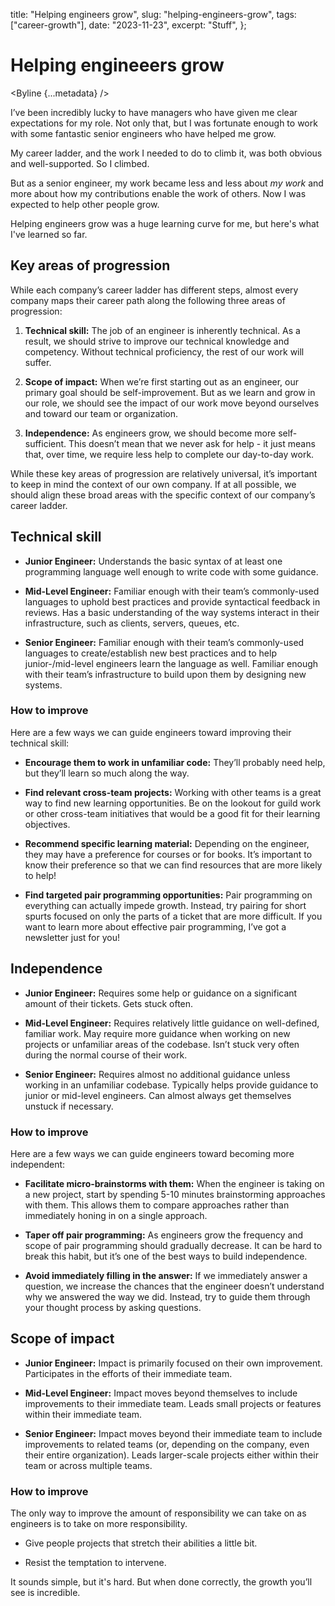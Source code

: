 
  title: "Helping engineers grow",
  slug: "helping-engineers-grow",
  tags: ["career-growth"],
  date: "2023-11-23",
  excerpt: "Stuff",
};

# Helping engineeers grow

<Byline {...metadata} />

I’ve been incredibly lucky to have managers who have given me clear expectations for my role. Not only that, but I was fortunate enough to work with some fantastic senior engineers who have helped me grow.

My career ladder, and the work I needed to do to climb it, was both obvious and well-supported. So I climbed.

But as a senior engineer, my work became less and less about _my work_ and more about how my contributions enable the work of others. Now I was expected to help other people grow.

Helping engineers grow was a huge learning curve for me, but here's what I've learned so far.

## Key areas of progression

While each company’s career ladder has different steps, almost every company maps their career path along the following three areas of progression:

1. **Technical skill:** The job of an engineer is inherently technical. As a result, we should strive to improve our technical knowledge and competency. Without technical proficiency, the rest of our work will suffer.

2. **Scope of impact:** When we’re first starting out as an engineer, our primary goal should be self-improvement. But as we learn and grow in our role, we should see the impact of our work move beyond ourselves and toward our team or organization.

3. **Independence:** As engineers grow, we should become more self-sufficient. This doesn’t mean that we never ask for help - it just means that, over time, we require less help to complete our day-to-day work.

While these key areas of progression are relatively universal, it’s important to keep in mind the context of our own company. If at all possible, we should align these broad areas with the specific context of our company’s career ladder.

## Technical skill

- **Junior Engineer:** Understands the basic syntax of at least one programming language well enough to write code with some guidance.

- **Mid-Level Engineer:** Familiar enough with their team’s commonly-used languages to uphold best practices and provide syntactical feedback in reviews. Has a basic understanding of the way systems interact in their infrastructure, such as clients, servers, queues, etc.

- **Senior Engineer:** Familiar enough with their team’s commonly-used languages to create/establish new best practices and to help junior-/mid-level engineers learn the language as well. Familiar enough with their team’s infrastructure to build upon them by designing new systems.

### How to improve

Here are a few ways we can guide engineers toward improving their technical skill:

- **Encourage them to work in unfamiliar code:** They’ll probably need help, but they’ll learn so much along the way.

- **Find relevant cross-team projects:** Working with other teams is a great way to find new learning opportunities. Be on the lookout for guild work or other cross-team initiatives that would be a good fit for their learning objectives.

- **Recommend specific learning material:** Depending on the engineer, they may have a preference for courses or for books. It’s important to know their preference so that we can find resources that are more likely to help!

- **Find targeted pair programming opportunities:** Pair programming on everything can actually impede growth. Instead, try pairing for short spurts focused on only the parts of a ticket that are more difficult. If you want to learn more about effective pair programming, I’ve got a newsletter just for you!

## Independence

- **Junior Engineer:** Requires some help or guidance on a significant amount of their tickets. Gets stuck often.

- **Mid-Level Engineer:** Requires relatively little guidance on well-defined, familiar work. May require more guidance when working on new projects or unfamiliar areas of the codebase. Isn’t stuck very often during the normal course of their work.

- **Senior Engineer:** Requires almost no additional guidance unless working in an unfamiliar codebase. Typically helps provide guidance to junior or mid-level engineers. Can almost always get themselves unstuck if necessary.

### How to improve

Here are a few ways we can guide engineers toward becoming more independent:

- **Facilitate micro-brainstorms with them:** When the engineer is taking on a new project, start by spending 5-10 minutes brainstorming approaches with them. This allows them to compare approaches rather than immediately honing in on a single approach.

- **Taper off pair programming:** As engineers grow the frequency and scope of pair programming should gradually decrease. It can be hard to break this habit, but it’s one of the best ways to build independence.

- **Avoid immediately filling in the answer:** If we immediately answer a question, we increase the chances that the engineer doesn’t understand why we answered the way we did. Instead, try to guide them through your thought process by asking questions.

## Scope of impact

- **Junior Engineer:** Impact is primarily focused on their own improvement. Participates in the efforts of their immediate team.

- **Mid-Level Engineer:** Impact moves beyond themselves to include improvements to their immediate team. Leads small projects or features within their immediate team.

- **Senior Engineer:** Impact moves beyond their immediate team to include improvements to related teams (or, depending on the company, even their entire organization). Leads larger-scale projects either within their team or across multiple teams.

### How to improve

The only way to improve the amount of responsibility we can take on as engineers is to take on more responsibility.

- Give people projects that stretch their abilities a little bit.

- Resist the temptation to intervene.

It sounds simple, but it's hard. But when done correctly, the growth you’ll see is incredible.
